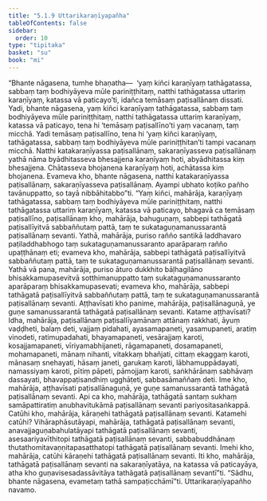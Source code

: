 ```yaml
---
title: "5.1.9 Uttarikaraṇīyapañha"
tableOfContents: false
sidebar:
  order: 10
type: "tipitaka"
basket: "su"
book: "mi"
---
```



<DynamicBreadcrumb />

<Division number="128" book="mi">

<Paragraph number="665" book="mi">
“Bhante nāgasena, tumhe bhaṇatha—  ‘yaṃ kiñci karaṇīyaṃ tathāgatassa, sabbaṃ taṃ bodhiyāyeva mūle pariniṭṭhitaṃ, natthi tathāgatassa uttariṃ karaṇīyaṃ, katassa vā paticayo’ti, idañca temāsaṃ paṭisallānaṃ dissati. Yadi, bhante nāgasena, yaṃ kiñci karaṇīyaṃ tathāgatassa, sabbaṃ taṃ bodhiyāyeva mūle pariniṭṭhitaṃ, natthi tathāgatassa uttariṃ karaṇīyaṃ, katassa vā paticayo, tena hi ‘temāsaṃ paṭisallīno’ti yaṃ vacanaṃ, taṃ micchā. Yadi temāsaṃ paṭisallīno, tena hi ‘yaṃ kiñci karaṇīyaṃ, tathāgatassa, sabbaṃ taṃ bodhiyāyeva mūle pariniṭṭhitan’ti tampi vacanaṃ micchā. Natthi katakaraṇīyassa paṭisallānaṃ, sakaraṇīyasseva paṭisallānaṃ yathā nāma byādhitasseva bhesajjena karaṇīyaṃ hoti, abyādhitassa kiṃ bhesajjena. Chātasseva bhojanena karaṇīyaṃ hoti, achātassa kiṃ bhojanena. Evameva kho, bhante nāgasena, natthi katakaraṇīyassa paṭisallānaṃ, sakaraṇīyasseva paṭisallānaṃ. Ayampi ubhato koṭiko pañho tavānuppatto, so tayā nibbāhitabbo”ti.
</Paragraph>

<Paragraph number="666" book="mi">
“Yaṃ kiñci, mahārāja, karaṇīyaṃ tathāgatassa, sabbaṃ taṃ bodhiyāyeva mūle pariniṭṭhitaṃ, natthi tathāgatassa uttariṃ karaṇīyaṃ, katassa vā paticayo, bhagavā ca temāsaṃ paṭisallīno, paṭisallānaṃ kho, mahārāja, bahuguṇaṃ, sabbepi tathāgatā paṭisallīyitvā sabbaññutaṃ pattā, taṃ te sukataguṇamanussarantā paṭisallānaṃ sevanti. Yathā, mahārāja, puriso rañño santikā laddhavaro paṭiladdhabhogo taṃ sukataguṇamanussaranto aparāparaṃ rañño upaṭṭhānaṃ eti; evameva kho, mahārāja, sabbepi tathāgatā paṭisallīyitvā sabbaññutaṃ pattā, taṃ te sukataguṇamanussarantā paṭisallānaṃ sevanti.
</Paragraph>

<Paragraph number="667" book="mi">
Yathā vā pana, mahārāja, puriso āturo dukkhito bāḷhagilāno bhisakkamupasevitvā sotthimanuppatto taṃ sukataguṇamanussaranto aparāparaṃ bhisakkamupasevati; evameva kho, mahārāja, sabbepi tathāgatā paṭisallīyitvā sabbaññutaṃ pattā, taṃ te sukataguṇamanussarantā paṭisallānaṃ sevanti.
</Paragraph>

<Paragraph number="668" book="mi">
Aṭṭhavīsati kho panime, mahārāja, paṭisallānaguṇā, ye guṇe samanussarantā tathāgatā paṭisallānaṃ sevanti. Katame aṭṭhavīsati? Idha, mahārāja, paṭisallānaṃ paṭisallīyamānaṃ attānaṃ rakkhati, āyuṃ vaḍḍheti, balaṃ deti, vajjaṃ pidahati, ayasamapaneti, yasamupaneti, aratiṃ vinodeti, ratimupadahati, bhayamapaneti, vesārajjaṃ karoti, kosajjamapaneti, vīriyamabhijaneti, rāgamapaneti, dosamapaneti, mohamapaneti, mānaṃ nihanti, vitakkaṃ bhañjati, cittaṃ ekaggaṃ karoti, mānasaṃ snehayati, hāsaṃ janeti, garukaṃ karoti, lābhamuppādayati, namassiyaṃ karoti, pītiṃ pāpeti, pāmojjaṃ karoti, saṅkhārānaṃ sabhāvaṃ dassayati, bhavappaṭisandhiṃ ugghāṭeti, sabbasāmaññaṃ deti. Ime kho, mahārāja, aṭṭhavīsati paṭisallānaguṇā, ye guṇe samanussarantā tathāgatā paṭisallānaṃ sevanti.
</Paragraph>

<Paragraph number="669" book="mi">
Api ca kho, mahārāja, tathāgatā santaṃ sukhaṃ samāpattiratiṃ anubhavitukāmā paṭisallānaṃ sevanti pariyositasaṅkappā. Catūhi kho, mahārāja, kāraṇehi tathāgatā paṭisallānaṃ sevanti. Katamehi catūhi? Vihāraphāsutāyapi, mahārāja, tathāgatā paṭisallānaṃ sevanti, anavajjaguṇabahulatāyapi tathāgatā paṭisallānaṃ sevanti, asesaariyavīthitopi tathāgatā paṭisallānaṃ sevanti, sabbabuddhānaṃ thutathomitavaṇṇitapasatthatopi tathāgatā paṭisallānaṃ sevanti. Imehi kho, mahārāja, catūhi kāraṇehi tathāgatā paṭisallānaṃ sevanti. Iti kho, mahārāja, tathāgatā paṭisallānaṃ sevanti na sakaraṇīyatāya, na katassa vā paticayāya, atha kho guṇavisesadassāvitāya tathāgatā paṭisallānaṃ sevantī”ti. “Sādhu, bhante nāgasena, evametaṃ tathā sampaṭicchāmī”ti.

</Paragraph>
</Division>

<Paragraph number="670" type="center" book="mi">
Uttarikaraṇīyapañho navamo.
</Paragraph>